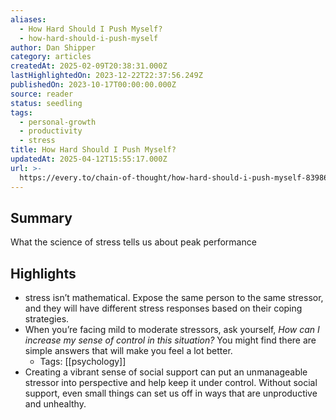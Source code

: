 ```yaml
---
aliases:
  - How Hard Should I Push Myself?
  - how-hard-should-i-push-myself
author: Dan Shipper
category: articles
createdAt: 2025-02-09T20:38:31.000Z
lastHighlightedOn: 2023-12-22T22:37:56.249Z
publishedOn: 2023-10-17T00:00:00.000Z
source: reader
status: seedling
tags:
  - personal-growth
  - productivity
  - stress
title: How Hard Should I Push Myself?
updatedAt: 2025-04-12T15:55:17.000Z
url: >-
  https://every.to/chain-of-thought/how-hard-should-i-push-myself-83986449-8ffb-40de-9e61-214dd387b6b8
---
```

## Summary

What the science of stress tells us about peak performance

## Highlights

- stress isn’t mathematical. Expose the same person to the same stressor, and they will have different stress responses based on their coping strategies.
- When you’re facing mild to moderate stressors, ask yourself, _How can I increase my sense of control in this situation?_ You might find there are simple answers that will make you feel a lot better.
    - Tags: [[psychology]]
- Creating a vibrant sense of social support can put an unmanageable stressor into perspective and help keep it under control. Without social support, even small things can set us off in ways that are unproductive and unhealthy.
